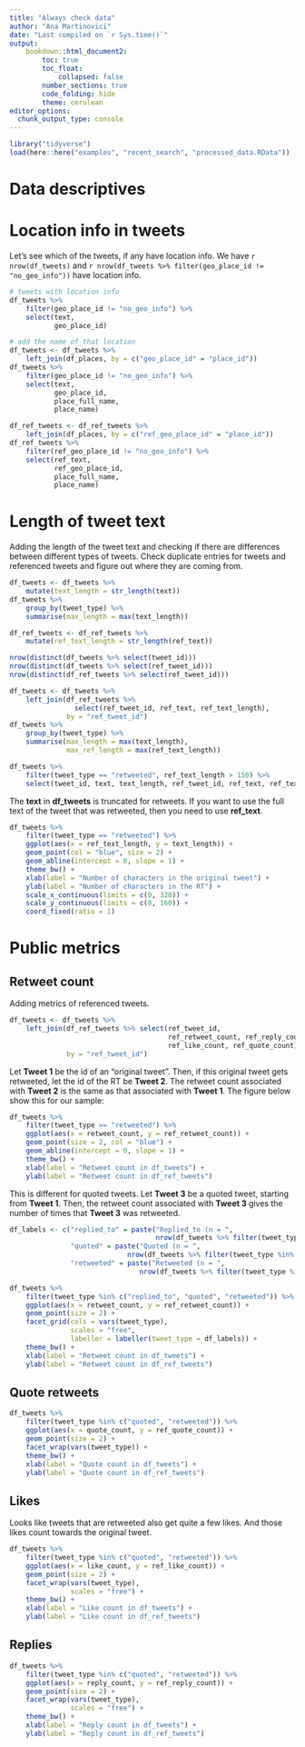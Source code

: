 ```yaml
---
title: "Always check data"
author: "Ana Martinovici"
date: "Last compiled on `r Sys.time()`"
output: 
    bookdown::html_document2:
        toc: true
        toc_float: 
            collapsed: false
        number_sections: true
        code_folding: hide
        theme: cerulean
editor_options: 
  chunk_output_type: console
---
```



```r
library("tidyverse")
load(here::here("examples", "recent_search", "processed_data.RData"))
```

# Data descriptives

# Location info in tweets

Let's see which of the tweets, if any have location info. We have `r nrow(df_tweets)` and `r nrow(df_tweets %>% filter(geo_place_id != "no_geo_info"))` have location info.

```r
# tweets with location info
df_tweets %>% 
	filter(geo_place_id != "no_geo_info") %>% 
	select(text, 
		   geo_place_id)

# add the name of that location
df_tweets <- df_tweets %>% 
	left_join(df_places, by = c("geo_place_id" = "place_id"))
df_tweets %>% 
	filter(geo_place_id != "no_geo_info") %>% 
	select(text, 
		   geo_place_id, 
		   place_full_name,
		   place_name)

df_ref_tweets <- df_ref_tweets %>% 
	left_join(df_places, by = c("ref_geo_place_id" = "place_id"))
df_ref_tweets %>% 
	filter(ref_geo_place_id != "no_geo_info") %>% 
	select(ref_text, 
		   ref_geo_place_id, 
		   place_full_name,
		   place_name)

```

# Length of tweet text

Adding the length of the tweet text and checking if there are differences between different types of tweets. Check duplicate entries for tweets and referenced tweets and figure out where they are coming from.

```r
df_tweets <- df_tweets %>% 
	mutate(text_length = str_length(text))
df_tweets %>% 
	group_by(tweet_type) %>% 
	summarise(max_length = max(text_length))

df_ref_tweets <- df_ref_tweets %>% 
	mutate(ref_text_length = str_length(ref_text))

nrow(distinct(df_tweets %>% select(tweet_id)))
nrow(distinct(df_tweets %>% select(ref_tweet_id)))
nrow(distinct(df_ref_tweets %>% select(ref_tweet_id)))

df_tweets <- df_tweets %>% 
	left_join(df_ref_tweets %>% 
			  	select(ref_tweet_id, ref_text, ref_text_length),
			  by = "ref_tweet_id")
df_tweets %>% 
	group_by(tweet_type) %>% 
	summarise(max_length = max(text_length),
			  max_ref_length = max(ref_text_length))

df_tweets %>% 
	filter(tweet_type == "retweeted", ref_text_length > 150) %>%
	select(tweet_id, text, text_length, ref_tweet_id, ref_text, ref_text_length)
```

The **text** in **df_tweets** is truncated for retweets. If you want to use the full text of the tweet that was retweeted, then you need to use **ref_text**.

```r

df_tweets %>% 
	filter(tweet_type == "retweeted") %>%
	ggplot(aes(x = ref_text_length, y = text_length)) +
	geom_point(col = "blue", size = 2) +
	geom_abline(intercept = 0, slope = 1) +
	theme_bw() +
	xlab(label = "Number of characters in the original tweet") +
	ylab(label = "Number of characters in the RT") +
	scale_x_continuous(limits = c(0, 320)) +
	scale_y_continuous(limits = c(0, 160)) +
	coord_fixed(ratio = 1)

```

# Public metrics

## Retweet count

Adding metrics of referenced tweets. 

```r
df_tweets <- df_tweets %>% 
	left_join(df_ref_tweets %>% select(ref_tweet_id, 
									   ref_retweet_count, ref_reply_count,
									   ref_like_count, ref_quote_count),
			  by = "ref_tweet_id")
```

Let **Tweet 1** be the id of an "original tweet". Then, if this original tweet gets retweeted, let the id of the RT be **Tweet 2**. The retweet count associated with **Tweet 2** is the same as that associated with **Tweet 1**. The figure below show this for our sample:

```r
df_tweets %>% 
	filter(tweet_type == "retweeted") %>% 
	ggplot(aes(x = retweet_count, y = ref_retweet_count)) +
	geom_point(size = 2, col = "blue") +
	geom_abline(intercept = 0, slope = 1) +
	theme_bw() +
	xlab(label = "Retweet count in df_tweets") +
	ylab(label = "Retweet count in df_ref_tweets")

```

This is different for quoted tweets. Let **Tweet 3** be a quoted tweet, starting from **Tweet 1**. Then, the retweet count associated with **Tweet 3** gives the number of times that **Tweet 3** was retweeted.

```r

df_labels <- c("replied_to" = paste("Replied_to (n = ", 
									nrow(df_tweets %>% filter(tweet_type %in% c("replied_to"))), ")", sep = ""),
			   "quoted" = paste("Quoted (n = ", 
			   				 nrow(df_tweets %>% filter(tweet_type %in% c("quoted"))), ")", sep = ""),
			   "retweeted" = paste("Retweeted (n = ", 
			   					nrow(df_tweets %>% filter(tweet_type %in% c("retweeted"))), ")", sep = ""))

df_tweets %>% 
	filter(tweet_type %in% c("replied_to", "quoted", "retweeted")) %>% 
	ggplot(aes(x = retweet_count, y = ref_retweet_count)) +
	geom_point(size = 2) +
	facet_grid(cols = vars(tweet_type), 
			   scales = "free",
			   labeller = labeller(tweet_type = df_labels)) +
	theme_bw() +
	xlab(label = "Retweet count in df_tweets") +
	ylab(label = "Retweet count in df_ref_tweets")

```

## Quote retweets


```r
df_tweets %>% 
	filter(tweet_type %in% c("quoted", "retweeted")) %>% 
	ggplot(aes(x = quote_count, y = ref_quote_count)) +
	geom_point(size = 2) +
	facet_wrap(vars(tweet_type)) +
	theme_bw() +
	xlab(label = "Quote count in df_tweets") +
	ylab(label = "Quote count in df_ref_tweets")

```


## Likes

Looks like tweets that are retweeted also get quite a few likes. And those likes count towards the original tweet.

```r
df_tweets %>% 
	filter(tweet_type %in% c("quoted", "retweeted")) %>% 
	ggplot(aes(x = like_count, y = ref_like_count)) +
	geom_point(size = 2) +
	facet_wrap(vars(tweet_type),
			   scales = "free") +
	theme_bw() +
	xlab(label = "Like count in df_tweets") +
	ylab(label = "Like count in df_ref_tweets")

```

## Replies

```r
df_tweets %>% 
	filter(tweet_type %in% c("quoted", "retweeted")) %>% 
	ggplot(aes(x = reply_count, y = ref_reply_count)) +
	geom_point(size = 2) +
	facet_wrap(vars(tweet_type),
			   scales = "free") +
	theme_bw() +
	xlab(label = "Reply count in df_tweets") +
	ylab(label = "Reply count in df_ref_tweets")

```